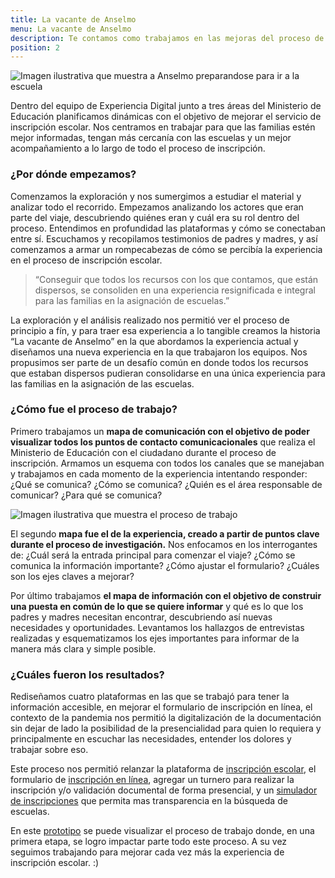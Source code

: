 ```yaml
---
title: La vacante de Anselmo
menu: La vacante de Anselmo
description: Te contamos como trabajamos en las mejoras del proceso de inscripcion escolar 2020
position: 2
---
```


![Imagen ilustrativa que muestra a Anselmo preparandose para ir a la escuela](/creamos_experiencias/nuestras_historias/la_vacante_de_anselmo/anselmo.svg)

Dentro del equipo de Experiencia Digital junto a tres áreas del Ministerio de Educación planificamos dinámicas con el objetivo de mejorar el servicio de inscripción escolar. Nos centramos en trabajar para que las familias estén mejor informadas, tengan más cercanía con las escuelas y un mejor acompañamiento a lo largo de todo el proceso de inscripción.

### ¿Por dónde empezamos?

Comenzamos la exploración y nos sumergimos a estudiar el material y analizar todo el recorrido. Empezamos analizando los actores que eran parte del viaje, descubriendo quiénes eran y cuál era su rol dentro del proceso. Entendimos en profundidad las plataformas y cómo se conectaban entre sí. Escuchamos y recopilamos testimonios de padres y madres, y así comenzamos a armar un rompecabezas de cómo se percibía la experiencia en el proceso de inscripción escolar.

<div class="bloquote-wrapper">
  <blockquote>
    <p>
      “Conseguir que todos los recursos con los que contamos, que están dispersos, se consoliden en una experiencia
      resignificada e integral para las familias en la asignación de escuelas.”
    </p>
  </blockquote>
</div>

La exploración y el análisis realizado nos permitió ver el proceso de principio a fín, y para traer esa experiencia a lo tangible creamos la historia “La vacante de Anselmo” en la que abordamos la experiencia actual y diseñamos una nueva experiencia en la que trabajaron los equipos.
Nos propusimos ser parte de un desafío común en donde todos los recursos que estaban dispersos pudieran consolidarse en una única experiencia para las familias en la asignación de las escuelas.

### ¿Cómo fue el proceso de trabajo?

Primero trabajamos un **mapa de comunicación con el objetivo de poder visualizar todos los puntos de contacto comunicacionales** que realiza el Ministerio de Educación con el ciudadano durante el proceso de inscripción. Armamos un esquema con todos los canales que se manejaban y trabajamos en cada momento de la experiencia intentando responder: ¿Qué se comunica? ¿Cómo se comunica? ¿Quién es el área responsable de comunicar? ¿Para qué se comunica?

![Imagen ilustrativa que muestra el proceso de trabajo](/creamos_experiencias/nuestras_historias/la_vacante_de_anselmo/trabajo.svg)

El segundo **mapa fue el de la experiencia, creado a partir de puntos clave durante el proceso de investigación.** Nos enfocamos en los interrogantes de: ¿Cuál será la entrada principal para comenzar el viaje? ¿Cómo se comunica la información importante? ¿Cómo ajustar el formulario? ¿Cuáles son los ejes claves a mejorar?

Por último trabajamos **el mapa de información con el objetivo de construir una puesta en común de lo que se quiere informar** y qué es lo que los padres y madres necesitan encontrar, descubriendo así nuevas necesidades y oportunidades. Levantamos los hallazgos de entrevistas realizadas y esquematizamos los ejes importantes para informar de la manera más clara y simple posible.

### ¿Cuáles fueron los resultados?

Rediseñamos cuatro plataformas en las que se trabajó para tener la información accesible, en mejorar el formulario de inscripción en línea, el contexto de la pandemia nos permitió la digitalización de la documentación sin dejar de lado la posibilidad de la presencialidad para quien lo requiera y principalmente en escuchar las necesidades, entender los dolores y trabajar sobre eso.

Este proceso nos permitió relanzar la plataforma de [inscripción escolar](https://www.buenosaires.gob.ar/educacion/estudiantes/inscripcionescolar), el formulario de [inscripción en línea](https://inscripciones.buenosaires.gob.ar/), agregar un turnero para realizar la inscripción y/o validación documental de forma presencial, y un [simulador de inscripciones](https://buscatuescuela.buenosaires.gob.ar/) que permita mas transparencia en la búsqueda de escuelas.

En este [prototipo](https://xd.adobe.com/view/31d90172-169c-47e3-995d-ad2dde17a512-648a/) se puede visualizar el proceso de trabajo donde, en una primera etapa, se logro impactar parte todo este proceso. A su vez seguimos trabajando para mejorar cada vez más la experiencia de inscripción escolar. :)

